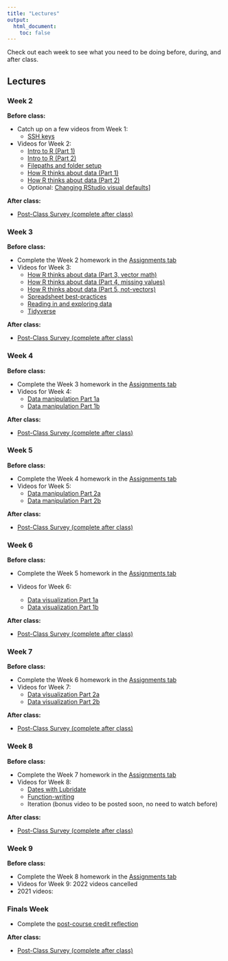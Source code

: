 ```yaml
---
title: "Lectures"
output:
  html_document:
    toc: false
---
```


Check out each week to see what you need to be doing before, during, and after class.

## Lectures {.tabset .tabset-fade}

### Week 2

<b>Before class:</b>  

* Catch up on a few videos from Week 1:
  * [SSH keys](https://youtu.be/itv-H-kOhJw)
* Videos for Week 2: 
  * [Intro to R (Part 1)](https://youtu.be/YWTskQW-EkE)
  * [Intro to R (Part 2)](https://youtu.be/VEQ79huOPwo)
  * [Filepaths and folder setup](https://youtu.be/eMd_9Lb6wfc)
  * [How R thinks about data (Part 1)](https://youtu.be/mmkwJH1h6UM)
  * [How R thinks about data (Part 2)](https://youtu.be/4zOCBgVPueM)
  * Optional: [Changing RStudio visual defaults](https://youtu.be/KC7YyJsOnQI)]

<b>After class:</b>  

* <a href="https://forms.gle/VoNi6uiAPrUtySQK9" target="_blank">Post-Class Survey (complete after class)</a>

### Week 3

<b>Before class:</b>  

* Complete the Week 2 homework in the [Assignments tab](https://gge-ucd.github.io/R-DAVIS/assignments.html)
* Videos for Week 3: 
  * [How R thinks about data (Part 3, vector math)](https://youtu.be/8d0kxYEbuPA)
  * [How R thinks about data (Part 4, missing values)](https://youtu.be/Fd5ygOAPADI)
  * [How R thinks about data (Part 5, not-vectors)](https://youtu.be/EWGRfBnmIH0)
  * [Spreadsheet best-practices](https://youtu.be/D7B1cF-nNHc)
  * [Reading in and exploring data](https://youtu.be/kAU2UFUR1i8)
  * [Tidyverse](https://youtu.be/cq7U24UOHTk)  

<b>After class:</b>  

* <a href="https://forms.gle/VoNi6uiAPrUtySQK9" target="_blank">Post-Class Survey (complete after class)</a>

### Week 4

<b>Before class:</b>  

* Complete the Week 3 homework in the [Assignments tab](https://gge-ucd.github.io/R-DAVIS/assignments.html)
* Videos for Week 4:  
  * [Data manipulation Part 1a](https://youtu.be/QgLcDEmMhl0)
  * [Data manipulation Part 1b](https://youtu.be/SxB6rGc9suc)

<!------
  * [Data manipulation Part 1a](https://www.youtube.com/watch?v=f0OCEG-0ExI&list=PL9RGU7mcuUv6hlpNiICK6Q1NYnBsf-RYk&index=2)
  * [Data manipulation Part 1b](https://www.youtube.com/watch?v=h6wgu_3Jp1c&list=PL9RGU7mcuUv6hlpNiICK6Q1NYnBsf-RYk&index=1)
  * In case you missed it last week: [Extra about package installation](https://www.youtube.com/watch?v=LYlto9UAGAA&list=PL9RGU7mcuUv6hlpNiICK6Q1NYnBsf-RYk&index=3)  
  ------> 

<b>After class:</b>  

* <a href="https://forms.gle/VoNi6uiAPrUtySQK9" target="_blank">Post-Class Survey (complete after class)</a>

### Week 5

<b>Before class:</b>  

* Complete the Week 4 homework in the [Assignments tab](https://gge-ucd.github.io/R-DAVIS/assignments.html)
* Videos for Week 5:
  * [Data manipulation Part 2a](https://youtu.be/thFdHm-uILk)
  * [Data manipulation Part 2b](https://youtu.be/HYyIBZUm3yU)

<!------
  * [Data manipulation Part 2](https://www.youtube.com/watch?v=Y7nhagJCCk4&list=PL9RGU7mcuUv6hlpNiICK6Q1NYnBsf-RYk&index=1&t=824s)
* (All videos can be found on the [2021 R-DAVIS video page](https://www.youtube.com/playlist?list=PL9RGU7mcuUv6hlpNiICK6Q1NYnBsf-RYk))
  ------> 

<b>After class:</b>  

* <a href="https://forms.gle/VoNi6uiAPrUtySQK9" target="_blank">Post-Class Survey (complete after class)</a>

### Week 6

<b>Before class:</b>  

* Complete the Week 5 homework in the [Assignments tab](https://gge-ucd.github.io/R-DAVIS/assignments.html)

* Videos for Week 6:
  * [Data visualization Part 1a](https://youtu.be/2q2Hfg6zi8Y)
  * [Data visualization Part 1b](https://youtu.be/FOAe4PnnAoA)

<b>After class:</b>  

* <a href="https://forms.gle/VoNi6uiAPrUtySQK9" target="_blank">Post-Class Survey (complete after class)</a>

### Week 7

<b>Before class:</b>  

* Complete the Week 6 homework in the [Assignments tab](https://gge-ucd.github.io/R-DAVIS/assignments.html)
* Videos for Week 7:
  * [Data visualization Part 2a](https://youtu.be/GKiJNuvfT5k)
  * [Data visualization Part 2b](https://youtu.be/50wbb1-XjI0)


<!------
  * [Data visualization Part 2A](https://www.youtube.com/watch?v=Xq2lCoNlqH8&list=PL9RGU7mcuUv6hlpNiICK6Q1NYnBsf-RYk&index=2)
  * [Data visualization Part 2B](https://www.youtube.com/watch?v=GDqT7MP2QLA&list=PL9RGU7mcuUv6hlpNiICK6Q1NYnBsf-RYk&index=1)
* (All videos can be found on the [2021 R-DAVIS video page](https://www.youtube.com/playlist?list=PL9RGU7mcuUv6hlpNiICK6Q1NYnBsf-RYk))
  ------> 

<b>After class:</b>  

* <a href="https://forms.gle/VoNi6uiAPrUtySQK9" target="_blank">Post-Class Survey (complete after class)</a>

### Week 8

<b>Before class:</b>  

* Complete the Week 7 homework in the [Assignments tab](https://gge-ucd.github.io/R-DAVIS/assignments.html)
* Videos for Week 8:
  * [Dates with Lubridate](https://youtu.be/pnST9AkbF9o)
  * [Function-writing](https://youtu.be/4gHuVmuyBI8)
  * Iteration (bonus video to be posted soon, no need to watch before)

<!------  
  * [Lubridate](https://www.youtube.com/watch?v=CVgeZf8Av0I&list=PL9RGU7mcuUv6hlpNiICK6Q1NYnBsf-RYk&index=2)
  * [Function writing](https://www.youtube.com/watch?v=DzYaUFy6Ims&list=PL9RGU7mcuUv6hlpNiICK6Q1NYnBsf-RYk&index=1)
* (All videos can be found on the [2021 R-DAVIS video page](https://www.youtube.com/playlist?list=PL9RGU7mcuUv6hlpNiICK6Q1NYnBsf-RYk))
  ------> 

<b>After class:</b>  

* <a href="https://forms.gle/VoNi6uiAPrUtySQK9" target="_blank">Post-Class Survey (complete after class)</a>


### Week 9

<b>Before class:</b>  

* Complete the Week 8 homework in the [Assignments tab](https://gge-ucd.github.io/R-DAVIS/assignments.html)
* Videos for Week 9: 2022 videos cancelled
* 2021 videos:
<!------
  * [For loops](https://www.youtube.com/watch?v=DNF4ZwfobiQ&list=PL9RGU7mcuUv6hlpNiICK6Q1NYnBsf-RYk&index=2)
  * [Map functions](https://www.youtube.com/watch?v=DVaACfvnFJs&list=PL9RGU7mcuUv6hlpNiICK6Q1NYnBsf-RYk&index=1)
* (All videos can be found on the [2021 R-DAVIS video page](https://www.youtube.com/playlist?list=PL9RGU7mcuUv6hlpNiICK6Q1NYnBsf-RYk))
  ------> 

### Finals Week

* Complete the [post-course credit reflection](https://forms.gle/q5ZnaZmXqCmKu1GH8)



<b>After class:</b>  

* <a href="https://forms.gle/VoNi6uiAPrUtySQK9" target="_blank">Post-Class Survey (complete after class)</a>